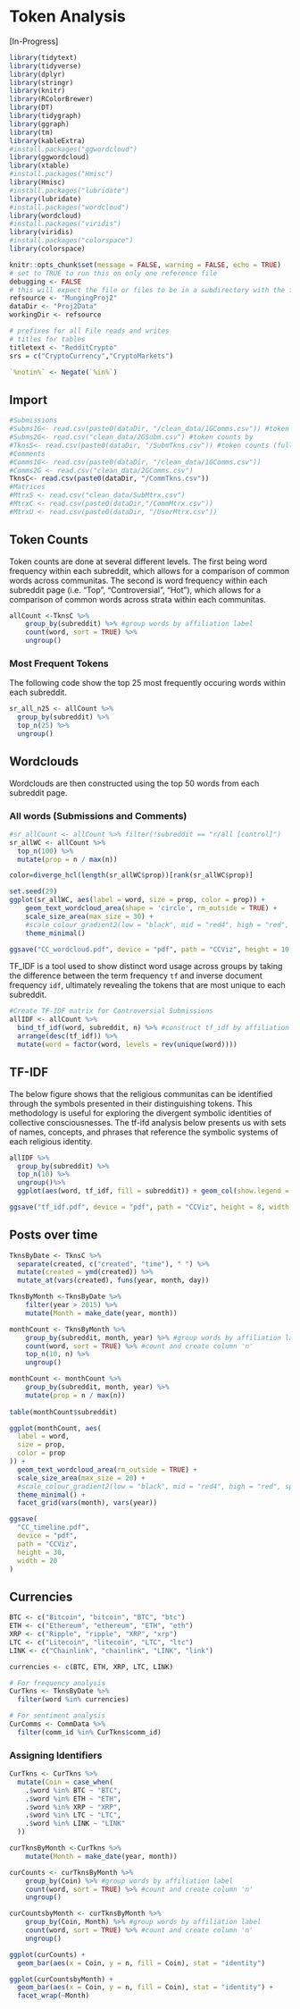 # Token Analysis

[In-Progress]

```r
library(tidytext)
library(tidyverse)
library(dplyr)
library(stringr)
library(knitr)
library(RColorBrewer)
library(DT)
library(tidygraph)
library(ggraph)
library(tm)
library(kableExtra)
#install.packages("ggwordcloud")
library(ggwordcloud)
library(xtable)
#install.packages("Hmisc")
library(Hmisc)
#install.packages("lubridate")
library(lubridate)
#install.packages("wordcloud")
library(wordcloud)
#install.packages("viridis")
library(viridis)
#install.packages("colorspace")
library(colorspace)
```

```r
knitr::opts_chunk$set(message = FALSE, warning = FALSE, echo = TRUE)
# set to TRUE to run this on only one reference file
debugging <- FALSE
# this will expect the file or files to be in a subdirectory with the following name
refsource <- "MungingProj2"
dataDir <- "Proj2Data"
workingDir <- refsource

# prefixes for all File reads and writes
# titles for tables
titletext <- "RedditCrypto"
srs = c("CryptoCurrency","CryptoMarkets")

`%notin%` <- Negate(`%in%`)
```

## Import

```r
#Submissions
#Subms1G<- read.csv(paste0(dataDir, "/clean_data/1GComms.csv")) #token counts by pol_group
#Subms2G<- read.csv("clean_data/2GSubm.csv") #token counts by 
#TknsS<- read.csv(paste0(dataDir, "/SubmTkns.csv")) #token counts (full dataset)
#Comments
#Comms1G<- read.csv(paste0(dataDir, "/clean_data/1GComms.csv"))
#Comms2G <- read.csv("clean_data/2GComms.csv")
TknsC<- read.csv(paste0(dataDir, "/CommTkns.csv"))
#Matrices
#MtrxS <- read.csv("clean_data/SubMtrx.csv")
#MtrxC <- read.csv(paste0(dataDir,"/CommMtrx.csv"))
#MtrxU <- read.csv(paste0(dataDir, "/UserMtrx.csv"))
```

## Token Counts

Token counts are done at several different levels. The first being word frequency within each subreddit, which allows for a comparison of common words across communitas. The second is word frequency within each subreddit page (i.e. "Top", "Controversial", "Hot"), which allows for a comparison of common words across strata within each communitas.

```r

allCount <-TknsC %>%
    group_by(subreddit) %>% #group words by affiliation label
    count(word, sort = TRUE) %>%
    ungroup()
```


### Most Frequent Tokens

The following code show the top 25 most frequently occuring words within each subreddit.

```r
sr_all_n25 <- allCount %>% 
  group_by(subreddit) %>%
  top_n(25) %>%
  ungroup()
```

## Wordclouds

Wordclouds are then constructed using the top 50 words from each subreddit page.

### All words (Submissions and Comments)
```r
#sr_allCount <- allCount %>% filter(!subreddit == "r/all [control]")
sr_allWC <- allCount %>%
  top_n(100) %>%
  mutate(prop = n / max(n))

color=diverge_hcl(length(sr_allWC$prop))[rank(sr_allWC$prop)]
```


```r
set.seed(29)
ggplot(sr_allWC, aes(label = word, size = prop, color = prop)) +
    geom_text_wordcloud_area(shape = 'circle', rm_outside = TRUE) +
    scale_size_area(max_size = 30) +
    #scale_colour_gradient2(low = "black", mid = "red4", high = "red", space = "Lab", aesthetics = "color") +
    theme_minimal()

ggsave("CC_wordcloud.pdf", device = "pdf", path = "CCViz", height = 10, width = 16)
```


TF_IDF is a tool used to show distinct word usage across groups by taking the difference between the term frequency `tf` and inverse document frequency `idf`, ultimately revealing the tokens that are most unique to each subreddit.

```r
#Create TF-IDF matrix for Controversial Submissions
allIDF <- allCount %>%
  bind_tf_idf(word, subreddit, n) %>% #construct tf_idf by affiliation label
  arrange(desc(tf_idf)) %>% 
  mutate(word = factor(word, levels = rev(unique(word))))
```


## TF-IDF

The below figure shows that the religious communitas can be identified through the symbols presented in their distinguishing tokens. This methodology is useful for exploring the divergent symbolic identities of collective consciousnesses. The tf-ifd analysis below presents us with sets of names, concepts, and phrases that reference the symbolic systems of each religious identity. 

```r
allIDF %>%
  group_by(subreddit) %>% 
  top_n(10) %>% 
  ungroup()%>%
  ggplot(aes(word, tf_idf, fill = subreddit)) + geom_col(show.legend = FALSE) + labs(x = NULL, y = "tf-idf") + facet_wrap(~subreddit, ncol = 2, scales = "free_y") + coord_flip() + theme(axis.text.x = element_text(angle = 45, hjust = 1))

ggsave("tf_idf.pdf", device = "pdf", path = "CCViz", height = 8, width = 6)
```




## Posts over time

```r
TknsByDate <- TknsC %>%
  separate(created, c("created", "time"), " ") %>%
  mutate(created = ymd(created)) %>%
  mutate_at(vars(created), funs(year, month, day))
```

```r
TknsByMonth <-TknsByDate %>%
    filter(year > 2015) %>%
    mutate(Month = make_date(year, month))

monthCount <- TknsByMonth %>%
    group_by(subreddit, month, year) %>% #group words by affiliation label
    count(word, sort = TRUE) %>% #count and create column 'n'
    top_n(10, n) %>%
    ungroup()

monthCount <- monthCount %>%
    group_by(subreddit, month, year) %>%
    mutate(prop = n / max(n))
    
table(monthCount$subreddit)
```

```r
ggplot(monthCount, aes(
  label = word,
  size = prop,
  color = prop
)) +
  geom_text_wordcloud_area(rm_outside = TRUE) +
  scale_size_area(max_size = 20) +
  #scale_colour_gradient2(low = "black", mid = "red4", high = "red", space = "Lab", aesthetics = "color") +
  theme_minimal() +
  facet_grid(vars(month), vars(year))

ggsave(
  "CC_timeline.pdf",
  device = "pdf",
  path = "CCViz",
  height = 30,
  width = 20
)
```


## Currencies

```r
BTC <- c("Bitcoin", "bitcoin", "BTC", "btc")
ETH <- c("Ethereum", "ethereum", "ETH", "eth")
XRP <- c("Ripple", "ripple", "XRP", "xrp")
LTC <- c("Litecoin", "litecoin", "LTC", "ltc")
LINK <- c("Chainlink", "chainlink", "LINK", "link")

currencies <- c(BTC, ETH, XRP, LTC, LINK)

# For frequency analysis
CurTkns <- TknsByDate %>%
  filter(word %in% currencies)

# For sentiment analysis
CurComms <- CommData %>%
  filter(comm_id %in% CurTkns$comm_id)
```

### Assigning Identifiers

```r
CurTkns <- CurTkns %>%
  mutate(Coin = case_when(
    .$word %in% BTC ~ "BTC",
    .$word %in% ETH ~ "ETH",
    .$word %in% XRP ~ "XRP",
    .$word %in% LTC ~ "LTC",
    .$word %in% LINK ~ "LINK"
  ))
```


```r
curTknsByMonth <-CurTkns %>%
    mutate(Month = make_date(year, month))

curCounts <- curTknsByMonth %>%
    group_by(Coin) %>% #group words by affiliation label
    count(word, sort = TRUE) %>% #count and create column 'n'
    ungroup()

curCountsbyMonth <- curTknsByMonth %>%
    group_by(Coin, Month) %>% #group words by affiliation label
    count(word, sort = TRUE) %>% #count and create column 'n'
    ungroup()
```

```r
ggplot(curCounts) +
  geom_bar(aes(x = Coin, y = n, fill = Coin), stat = "identity")
```


```r
ggplot(curCountsbyMonth) +
  geom_bar(aes(x = Coin, y = n, fill = Coin), stat = "identity") +
  facet_wrap(~Month)
```

